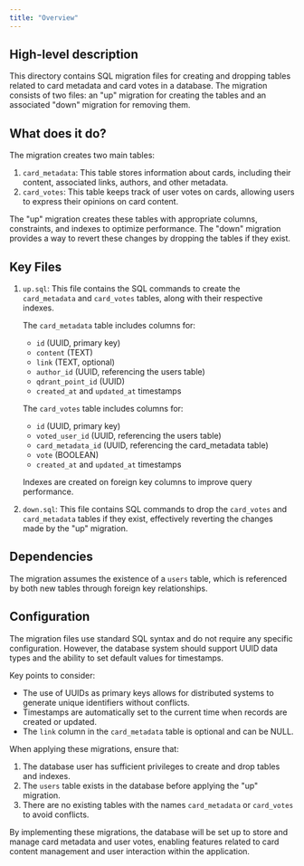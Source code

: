 ```yaml
---
title: "Overview"
---
```


## High-level description
This directory contains SQL migration files for creating and dropping tables related to card metadata and card votes in a database. The migration consists of two files: an "up" migration for creating the tables and an associated "down" migration for removing them.

## What does it do?
The migration creates two main tables:

1. `card_metadata`: This table stores information about cards, including their content, associated links, authors, and other metadata.
2. `card_votes`: This table keeps track of user votes on cards, allowing users to express their opinions on card content.

The "up" migration creates these tables with appropriate columns, constraints, and indexes to optimize performance. The "down" migration provides a way to revert these changes by dropping the tables if they exist.

## Key Files

1. `up.sql`: This file contains the SQL commands to create the `card_metadata` and `card_votes` tables, along with their respective indexes.

   The `card_metadata` table includes columns for:
   - `id` (UUID, primary key)
   - `content` (TEXT)
   - `link` (TEXT, optional)
   - `author_id` (UUID, referencing the users table)
   - `qdrant_point_id` (UUID)
   - `created_at` and `updated_at` timestamps

   The `card_votes` table includes columns for:
   - `id` (UUID, primary key)
   - `voted_user_id` (UUID, referencing the users table)
   - `card_metadata_id` (UUID, referencing the card_metadata table)
   - `vote` (BOOLEAN)
   - `created_at` and `updated_at` timestamps

   Indexes are created on foreign key columns to improve query performance.

2. `down.sql`: This file contains SQL commands to drop the `card_votes` and `card_metadata` tables if they exist, effectively reverting the changes made by the "up" migration.

## Dependencies
The migration assumes the existence of a `users` table, which is referenced by both new tables through foreign key relationships.

## Configuration
The migration files use standard SQL syntax and do not require any specific configuration. However, the database system should support UUID data types and the ability to set default values for timestamps.

Key points to consider:
- The use of UUIDs as primary keys allows for distributed systems to generate unique identifiers without conflicts.
- Timestamps are automatically set to the current time when records are created or updated.
- The `link` column in the `card_metadata` table is optional and can be NULL.

When applying these migrations, ensure that:
1. The database user has sufficient privileges to create and drop tables and indexes.
2. The `users` table exists in the database before applying the "up" migration.
3. There are no existing tables with the names `card_metadata` or `card_votes` to avoid conflicts.

By implementing these migrations, the database will be set up to store and manage card metadata and user votes, enabling features related to card content management and user interaction within the application.